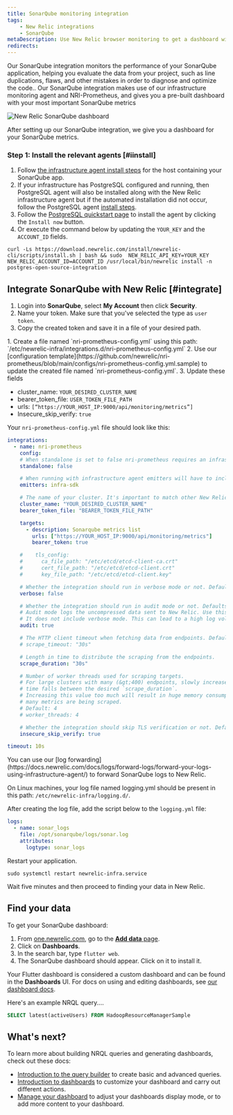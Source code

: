 ```yaml
---
title: SonarQube monitoring integration
tags:
    - New Relic integrations
    - SonarQube
metaDescription: Use New Relic browser monitoring to get a dashboard with metrics from your SonarQube.
redirects: 
---
```


Our SonarQube integration monitors the performance of your SonarQube application, helping you evaluate the data from your project, such as line duplications, flaws, and other mistakes in order to diagnose and optimize the code.. Our SonarQube integration makes use of our infrastructure monitoring agent and NRI-Prometheus, and gives you a pre-built dashboard with your most important SonarQube metrics 

<img
    title="New Relic SonarQube dashboard"
    alt="New Relic SonarQube dashboard"
    src={SonarQubeDashboard}
/>
<figcaption>
After setting up our SonarQube integration, we give you a dashboard for your SonarQube metrics. 
</figcaption>

### Step 1: Install the relevant agents [#iinstall]

1.  Follow [the infrastructure agent install steps](/docs/infrastructure/install-infrastructure-agent/get-started/install-infrastructure-agent) for the host containing your SonarQube app.
2. If your infrastructure has PostgreSQL configured and running, then PostgreSQL agent will also be installed along with the New Relic infrastructure agent but if the automated installation did not occur, follow the PostgreSQL agent [install steps](https://docs.newrelic.com/docs/infrastructure/host-integrations/host-integrations-list/postgresql/postgresql-integration/).
3. Follow the [PostgreSQL quickstart page](https://newrelic.com/instant-observability/postresql) to install the agent by clicking the `Install now` button.
4. Or execute the command below by updating the `YOUR_KEY` and the `ACCOUNT_ID` fields.

```
curl -Ls https://download.newrelic.com/install/newrelic-cli/scripts/install.sh | bash && sudo  NEW_RELIC_API_KEY=YOUR_KEY NEW_RELIC_ACCOUNT_ID=ACCOUNT_ID /usr/local/bin/newrelic install -n postgres-open-source-integration
```

## Integrate SonarQube with New Relic [#integrate]

<CollapserGroup>
<Collapser
    id="step1"
    title="Step 1. Create a user token"
    >

1. Login into **SonarQube**, select **My Account** then click **Security**.
2. Name your token. Make sure that you've selected the type as `user token`.
3. Copy the created token and save it in a file of your desired path.
</Collapser>
<Collapser
    id="step2"
    title="Step 2. Configure NRI-Prometheus"
    >
1. Create a file named `nri-prometheus-config.yml` using this path: `/etc/newrelic-infra/integrations.d/nri-prometheus-config.yml`
2. Use our [configuration template](https://github.com/newrelic/nri-prometheus/blob/main/configs/nri-prometheus-config.yml.sample) to update the created file named `nri-prometheus-config.yml`.
3. Update these fields 

* cluster_name: `YOUR_DESIRED_CLUSTER_NAME`
* bearer_token_file: `USER_TOKEN_FILE_PATH`
* urls: `[“https://YOUR_HOST_IP:9000/api/monitoring/metrics”]`
* Insecure_skip_verify: `true`

Your `nri-prometheus-config.yml` file should look like this:

```yml
integrations:
  - name: nri-prometheus
    config:
    # When standalone is set to false nri-prometheus requires an infrastructure agent to work and send data. Defaults to true
    standalone: false

    # When running with infrastructure agent emitters will have to include infra-sdk
    emitters: infra-sdk

    # The name of your cluster. It's important to match other New Relic products to relate the data.
    cluster_name: "YOUR_DESIRED_CLUSTER_NAME"
    bearer_token_file: "BEARER_TOKEN_FILE_PATH"

    targets:
      - description: Sonarqube metrics list
        urls: ["https://YOUR_HOST_IP:9000/api/monitoring/metrics"]
        bearer_token: true

    #    tls_config:
    #      ca_file_path: "/etc/etcd/etcd-client-ca.crt"
    #      cert_file_path: "/etc/etcd/etcd-client.crt"
    #      key_file_path: "/etc/etcd/etcd-client.key"

    # Whether the integration should run in verbose mode or not. Defaults to false.
    verbose: false

    # Whether the integration should run in audit mode or not. Defaults to false.
    # Audit mode logs the uncompressed data sent to New Relic. Use this to log all data sent.
    # It does not include verbose mode. This can lead to a high log volume, use with care.
    audit: true

    # The HTTP client timeout when fetching data from endpoints. Defaults to 30s.
    # scrape_timeout: "30s"

    # Length in time to distribute the scraping from the endpoints.
    scrape_duration: "30s"

    # Number of worker threads used for scraping targets.
    # For large clusters with many (&gt;400) endpoints, slowly increase until scrape
    # time falls between the desired `scrape_duration`.
    # Increasing this value too much will result in huge memory consumption if too
    # many metrics are being scraped.
    # Default: 4
    # worker_threads: 4

    # Whether the integration should skip TLS verification or not. Defaults to false.
    insecure_skip_verify: true

timeout: 10s
```
</Collapser>
<Collapser
id="step3"
    title="Step 3. Forward SonarQube logs to New Relic"
>
You can use our [log forwarding](https://docs.newrelic.com/docs/logs/forward-logs/forward-your-logs-using-infrastructure-agent/) to forward SonarQube logs to New Relic.

On Linux machines, your log file named logging.yml should be present in this path: `/etc/newrelic-infra/logging.d/`.

After creating the log file, add the script below to the `logging.yml` file:

```yml
logs:
  - name: sonar_logs
    file: /opt/sonarqube/logs/sonar.log
    attributes: 
      logtype: sonar_logs
``` 
</Collapser>
<Collapser
id="step4"
    title="Step 4. Restart the New Relic infrastructure agent"
>

Restart your application. 

```shell
sudo systemctl restart newrelic-infra.service
```
Wait five minutes and then proceed to finding your data in New Relic. 
</Collapser>
</CollapserGroup>

## Find your data 

To get your SonarQube dashboard: 

1. From [one.newrelic.com](https://one.newrelic.com), go to the [**Add data** page](https://one.newrelic.com/marketplace). 
2. Click on **Dashboards**.
3. In the search bar, type `flutter web`. 
4. The SonarQube dashboard should appear. Click on it to install it.

Your Flutter dashboard is considered a custom dashboard and can be found in the **Dashboards** UI. For docs on using and editing dashboards, see [our dashboard docs](/docs/query-your-data/explore-query-data/dashboards/introduction-dashboards).

Here's an example NRQL query....

```sql
SELECT latest(activeUsers) FROM HadoopResourceManagerSample
```


## What's next?

To learn more about building NRQL queries and generating dashboards, check out these docs:

* [Introduction to the query builder](/docs/query-your-data/explore-query-data/query-builder/introduction-query-builder) to create basic and advanced queries.
* [Introduction to dashboards](/docs/query-your-data/explore-query-data/dashboards/introduction-dashboards) to customize your dashboard and carry out different actions.
* [Manage your dashboard](/docs/query-your-data/explore-query-data/dashboards/manage-your-dashboard) to adjust your dashboards display mode, or to add more content to your dashboard.
